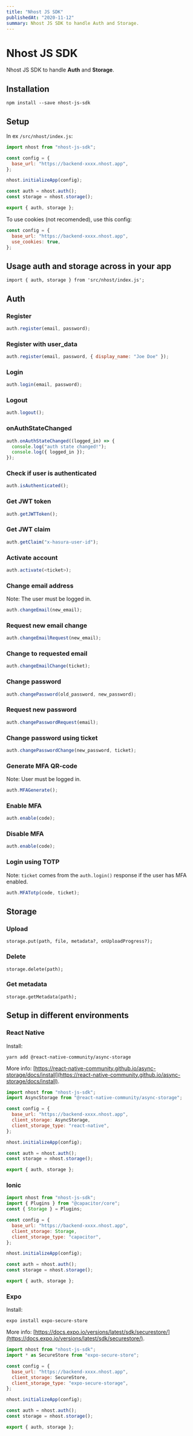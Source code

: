 ```yaml
---
title: "Nhost JS SDK"
publishedAt: "2020-11-12"
summary: Nhost JS SDK to handle Auth and Storage.
---
```


# Nhost JS SDK

Nhost JS SDK to handle **Auth** and **Storage**.

## Installation

`npm install --save nhost-js-sdk`

## Setup

In ex `/src/nhost/index.js`:

```js
import nhost from "nhost-js-sdk";

const config = {
  base_url: "https://backend-xxxx.nhost.app",
};

nhost.initializeApp(config);

const auth = nhost.auth();
const storage = nhost.storage();

export { auth, storage };
```

To use cookies (not recomended), use this config:

```js
const config = {
  base_url: "https://backend-xxxx.nhost.app",
  use_cookies: true,
};
```

## Usage auth and storage across in your app

`import { auth, storage } from 'src/nhost/index.js';`

## Auth

### Register

```js
auth.register(email, password);
```

### Register with user_data

```js
auth.register(email, password, { display_name: "Joe Doe" });
```

### Login

```js
auth.login(email, password);
```

### Logout

```js
auth.logout();
```

### onAuthStateChanged

```js
auth.onAuthStateChanged((logged_in) => {
  console.log("auth state changed!");
  console.log({ logged_in });
});
```

### Check if user is authenticated

```js
auth.isAuthenticated();
```

### Get JWT token

```js
auth.getJWTToken();
```

### Get JWT claim

```js
auth.getClaim("x-hasura-user-id");
```

### Activate account

```js
auth.activate(<ticket>);
```

### Change email address

Note: The user must be logged in.

```js
auth.changeEmail(new_email);
```

### Request new email change

```js
auth.changeEmailRequest(new_email);
```

### Change to requested email

```js
auth.changeEmailChange(ticket);
```

### Change password

```js
auth.changePassword(old_password, new_password);
```

### Request new password

```js
auth.changePasswordRequest(email);
```

### Change password using ticket

```js
auth.changePasswordChange(new_password, ticket);
```

### Generate MFA QR-code

Note: User must be logged in.

```js
auth.MFAGenerate();
```

### Enable MFA

```js
auth.enable(code);
```

### Disable MFA

```js
auth.enable(code);
```

### Login using TOTP

Note: `ticket` comes from the `auth.login()` response if the user has MFA enabled.

```js
auth.MFATotp(code, ticket);
```

## Storage

### Upload

```
storage.put(path, file, metadata?, onUploadProgress?);
```

### Delete

```
storage.delete(path);
```

### Get metadata

```
storage.getMetadata(path);
```

## Setup in different environments

### React Native

Install:

`yarn add @react-native-community/async-storage`

More info: [https://react-native-community.github.io/async-storage/docs/install](https://react-native-community.github.io/async-storage/docs/install).

```js
import nhost from "nhost-js-sdk";
import AsyncStorage from "@react-native-community/async-storage";

const config = {
  base_url: "https://backend-xxxx.nhost.app",
  client_storage: AsyncStorage,
  client_storage_type: "react-native",
};

nhost.initializeApp(config);

const auth = nhost.auth();
const storage = nhost.storage();

export { auth, storage };
```

### Ionic

```js
import nhost from "nhost-js-sdk";
import { Plugins } from "@capacitor/core";
const { Storage } = Plugins;

const config = {
  base_url: "https://backend-xxxx.nhost.app",
  client_storage: Storage,
  client_storage_type: "capacitor",
};

nhost.initializeApp(config);

const auth = nhost.auth();
const storage = nhost.storage();

export { auth, storage };
```

### Expo

Install:

`expo install expo-secure-store`

More info: [https://docs.expo.io/versions/latest/sdk/securestore/](https://docs.expo.io/versions/latest/sdk/securestore/).

```js
import nhost from "nhost-js-sdk";
import * as SecureStore from "expo-secure-store";

const config = {
  base_url: "https://backend-xxxx.nhost.app",
  client_storage: SecureStore,
  client_storage_type: "expo-secure-storage",
};

nhost.initializeApp(config);

const auth = nhost.auth();
const storage = nhost.storage();

export { auth, storage };
```
